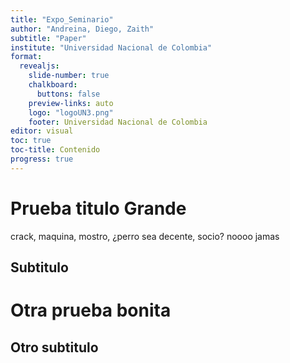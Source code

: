 ```yaml
---
title: "Expo_Seminario"
author: "Andreina, Diego, Zaith"
subtitle: "Paper"
institute: "Universidad Nacional de Colombia"
format:
  revealjs: 
    slide-number: true
    chalkboard: 
      buttons: false
    preview-links: auto
    logo: "logoUN3.png"
    footer: Universidad Nacional de Colombia
editor: visual
toc: true
toc-title: Contenido
progress: true
---
```


# Prueba titulo Grande


crack, maquina, mostro, ¿perro sea decente, socio? noooo jamas 

## Subtitulo

# Otra prueba bonita

## Otro subtitulo

